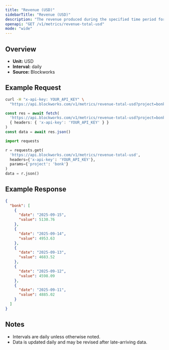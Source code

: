```yaml
---
title: "Revenue (USD)"
sidebarTitle: "Revenue (USD)"
description: "The revenue produced during the specified time period for given project."
openapi: "GET /v1/metrics/revenue-total-usd"
mode: "wide"
---
```


## Overview

- **Unit:** USD
- **Interval:** daily
- **Source:** Blockworks

## Example Request

<CodeGroup>

```bash cURL
curl -H "x-api-key: YOUR_API_KEY" \
  "https://api.blockworks.com/v1/metrics/revenue-total-usd?project=bonk"
```

```typescript TypeScript
const res = await fetch(
  'https://api.blockworks.com/v1/metrics/revenue-total-usd?project=bonk',
  { headers: { 'x-api-key': 'YOUR_API_KEY' } }
)
const data = await res.json()
```

```python Python
import requests

r = requests.get(
  'https://api.blockworks.com/v1/metrics/revenue-total-usd',
  headers={'x-api-key': 'YOUR_API_KEY'},
  params={'project': 'bonk'}
)
data = r.json()
```

</CodeGroup>

## Example Response

```json
{
  "bonk": [
    {
      "date": "2025-09-15",
      "value": 5130.76
    },
    {
      "date": "2025-09-14",
      "value": 4953.63
    },
    {
      "date": "2025-09-13",
      "value": 4683.52
    },
    {
      "date": "2025-09-12",
      "value": 4598.09
    },
    {
      "date": "2025-09-11",
      "value": 4885.02
    }
  ]
}
```

## Notes
- Intervals are daily unless otherwise noted.
- Data is updated daily and may be revised after late-arriving data.